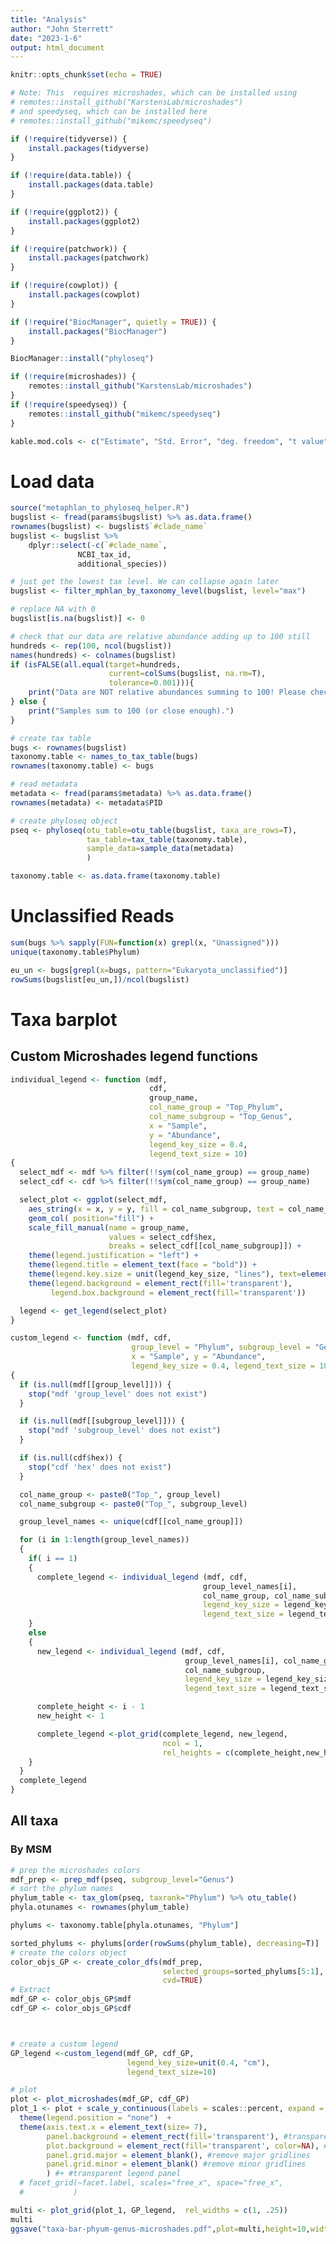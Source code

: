```yaml
---
title: "Analysis"
author: "John Sterrett"
date: "2023-1-6"
output: html_document
---
```


```r
knitr::opts_chunk$set(echo = TRUE)

# Note: This  requires microshades, which can be installed using
# remotes::install_github("KarstensLab/microshades")
# and speedyseq, which can be installed here
# remotes::install_github("mikemc/speedyseq")

if (!require(tidyverse)) {
    install.packages(tidyverse)
}

if (!require(data.table)) {
    install.packages(data.table)
}

if (!require(ggplot2)) {
    install.packages(ggplot2)
}

if (!require(patchwork)) {
    install.packages(patchwork)
}

if (!require(cowplot)) {
    install.packages(cowplot)
}

if (!require("BiocManager", quietly = TRUE)) {
    install.packages("BiocManager")
}

BiocManager::install("phyloseq")

if (!require(microshades)) {
    remotes::install_github("KarstensLab/microshades")
}
if (!require(speedyseq)) {
    remotes::install_github("mikemc/speedyseq")
}

kable.mod.cols <- c("Estimate", "Std. Error", "deg. freedom", "t value", "p")
```

# Load data
```r
source("metaphlan_to_phyloseq_helper.R")
bugslist <- fread(params$bugslist) %>% as.data.frame()
rownames(bugslist) <- bugslist$`#clade_name`
bugslist <- bugslist %>% 
    dplyr::select(-c(`#clade_name`,
               NCBI_tax_id,
               additional_species))

# just get the lowest tax level. We can collapse again later
bugslist <- filter_mphlan_by_taxonomy_level(bugslist, level="max")

# replace NA with 0
bugslist[is.na(bugslist)] <- 0

# check that our data are relative abundance adding up to 100 still
hundreds <- rep(100, ncol(bugslist))
names(hundreds) <- colnames(bugslist)
if (isFALSE(all.equal(target=hundreds, 
                      current=colSums(bugslist, na.rm=T), 
                      tolerance=0.001))){
    print("Data are NOT relative abundances summing to 100! Please check what's going on.")
} else {
    print("Samples sum to 100 (or close enough).")
}

# create tax table
bugs <- rownames(bugslist)
taxonomy.table <- names_to_tax_table(bugs)
rownames(taxonomy.table) <- bugs

# read metadata
metadata <- fread(params$metadata) %>% as.data.frame()
rownames(metadata) <- metadata$PID

# create phyloseq object
pseq <- phyloseq(otu_table=otu_table(bugslist, taxa_are_rows=T),
                 tax_table=tax_table(taxonomy.table),
                 sample_data=sample_data(metadata)
                 )

taxonomy.table <- as.data.frame(taxonomy.table)
```

# Unclassified Reads
```r
sum(bugs %>% sapply(FUN=function(x) grepl(x, "Unassigned")))
unique(taxonomy.table$Phylum)

eu_un <- bugs[grepl(x=bugs, pattern="Eukaryota_unclassified")]
rowSums(bugslist[eu_un,])/ncol(bugslist)

```

# Taxa barplot {.tabset}
## Custom Microshades legend functions
```r
individual_legend <- function (mdf,
                               cdf,
                               group_name,
                               col_name_group = "Top_Phylum",
                               col_name_subgroup = "Top_Genus",
                               x = "Sample",
                               y = "Abundance",
                               legend_key_size = 0.4,
                               legend_text_size = 10)
{
  select_mdf <- mdf %>% filter(!!sym(col_name_group) == group_name)
  select_cdf <- cdf %>% filter(!!sym(col_name_group) == group_name)

  select_plot <- ggplot(select_mdf,
    aes_string(x = x, y = y, fill = col_name_subgroup, text = col_name_subgroup)) +
    geom_col( position="fill") +
    scale_fill_manual(name = group_name,
                      values = select_cdf$hex,
                      breaks = select_cdf[[col_name_subgroup]]) +
    theme(legend.justification = "left") +
    theme(legend.title = element_text(face = "bold")) +
    theme(legend.key.size = unit(legend_key_size, "lines"), text=element_text(size=legend_text_size)) +
    theme(legend.background = element_rect(fill='transparent'),
         legend.box.background = element_rect(fill='transparent'))

  legend <- get_legend(select_plot)
}

custom_legend <- function (mdf, cdf, 
                           group_level = "Phylum", subgroup_level = "Genus",
                           x = "Sample", y = "Abundance",
                           legend_key_size = 0.4, legend_text_size = 10)
{
  if (is.null(mdf[[group_level]])) {
    stop("mdf 'group_level' does not exist")
  }

  if (is.null(mdf[[subgroup_level]])) {
    stop("mdf 'subgroup_level' does not exist")
  }

  if (is.null(cdf$hex)) {
    stop("cdf 'hex' does not exist")
  }

  col_name_group <- paste0("Top_", group_level)
  col_name_subgroup <- paste0("Top_", subgroup_level)

  group_level_names <- unique(cdf[[col_name_group]])

  for (i in 1:length(group_level_names))
  {
    if( i == 1)
    {
      complete_legend <- individual_legend (mdf, cdf, 
                                           group_level_names[i], 
                                           col_name_group, col_name_subgroup, 
                                           legend_key_size = legend_key_size, 
                                           legend_text_size = legend_text_size)
    }
    else
    {
      new_legend <- individual_legend (mdf, cdf,
                                       group_level_names[i], col_name_group,
                                       col_name_subgroup, 
                                       legend_key_size = legend_key_size,
                                       legend_text_size = legend_text_size)

      complete_height <- i - 1
      new_height <- 1

      complete_legend <-plot_grid(complete_legend, new_legend, 
                                  ncol = 1, 
                                  rel_heights = c(complete_height,new_height))
    }
  }
  complete_legend
}

```
## All taxa { .tabset}
### By MSM
```r
# prep the microshades colors
mdf_prep <- prep_mdf(pseq, subgroup_level="Genus")
# sort the phylum names
phylum_table <- tax_glom(pseq, taxrank="Phylum") %>% otu_table()
phyla.otunames <- rownames(phylum_table)

phylums <- taxonomy.table[phyla.otunames, "Phylum"]

sorted_phylums <- phylums[order(rowSums(phylum_table), decreasing=T)]
# create the colors object
color_objs_GP <- create_color_dfs(mdf_prep,
                                  selected_groups=sorted_phylums[5:1],
                                  cvd=TRUE)
# Extract
mdf_GP <- color_objs_GP$mdf
cdf_GP <- color_objs_GP$cdf



# create a custom legend
GP_legend <-custom_legend(mdf_GP, cdf_GP,
                          legend_key_size=unit(0.4, "cm"),
                          legend_text_size=10)

# plot
plot <- plot_microshades(mdf_GP, cdf_GP)
plot_1 <- plot + scale_y_continuous(labels = scales::percent, expand = expansion(0)) +
  theme(legend.position = "none")  +
  theme(axis.text.x = element_text(size= 7),
        panel.background = element_rect(fill='transparent'), #transparent panel bg
        plot.background = element_rect(fill='transparent', color=NA), #transparent plot bg
        panel.grid.major = element_blank(), #remove major gridlines
        panel.grid.minor = element_blank() #remove minor gridlines
        ) #+ #transparent legend panel
  # facet_grid(~facet.label, scales="free_x", space="free_x",
  #           )

multi <- plot_grid(plot_1, GP_legend,  rel_widths = c(1, .25))
multi
ggsave("taxa-bar-phyum-genus-microshades.pdf",plot=multi,height=10,width=10, bg="transparent")

```
